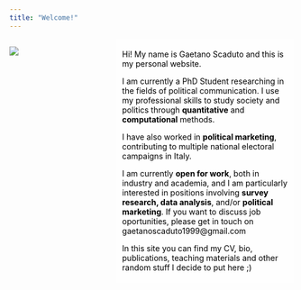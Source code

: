 ```yaml
---
title: "Welcome!"
---
```


```{=html}
<style>
  body {
  background-image: url("/backgrounds/background_ag1.jpeg");
  background-size: cover;
  background-repeat: no-repeat;
}
  
.text-background {
    background-color: rgba(256, 256, 256, 0.6); 
    color: black; /* White text for contrast */
    padding: 5px 10px; /* Padding around text */
    display: inline-block; /* Ensures the background only takes up necessary space */
}
</style>
```
::: columns
::: {.column width="35%"}
![](images/286213066_5145122178874519_2871984436336791330_n.jpg)
:::

::: {.column width="65%"}
::: text-background
Hi! My name is Gaetano Scaduto and this is my personal website.

I am currently a PhD Student researching in the fields of political communication. I use my professional skills to study society and politics through **quantitative** and **computational** methods.

I have also worked in **political marketing**, contributing to multiple national electoral campaigns in Italy.

I am currently **open for work**, both in industry and academia, and I am particularly interested in positions involving **survey research, data analysis**, and/or **political marketing**. If you want to discuss job oportunities, please get in touch on gaetanoscaduto1999\@gmail.com

In this site you can find my CV, bio, publications, teaching materials and other random stuff I decide to put here ;)
:::
:::
:::
